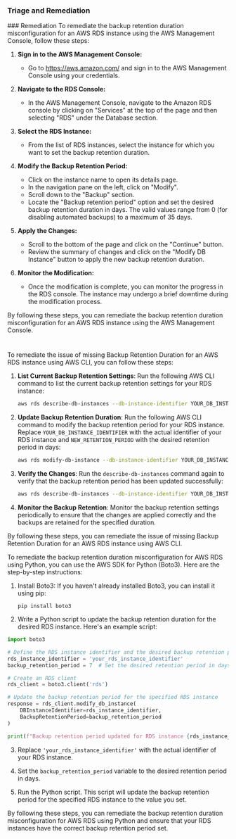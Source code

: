 
### Triage and Remediation
<Tabs>
<Tab title='Remediation'>
### Remediation

<AccordionGroup>
<Accordion title='Using Console' defaultOpen='true'>
To remediate the backup retention duration misconfiguration for an AWS RDS instance using the AWS Management Console, follow these steps:

1. **Sign in to the AWS Management Console:**
   - Go to https://aws.amazon.com/ and sign in to the AWS Management Console using your credentials.

2. **Navigate to the RDS Console:**
   - In the AWS Management Console, navigate to the Amazon RDS console by clicking on "Services" at the top of the page and then selecting "RDS" under the Database section.

3. **Select the RDS Instance:**
   - From the list of RDS instances, select the instance for which you want to set the backup retention duration.

4. **Modify the Backup Retention Period:**
   - Click on the instance name to open its details page.
   - In the navigation pane on the left, click on "Modify".
   - Scroll down to the "Backup" section.
   - Locate the "Backup retention period" option and set the desired backup retention duration in days. The valid values range from 0 (for disabling automated backups) to a maximum of 35 days.
  
5. **Apply the Changes:**
   - Scroll to the bottom of the page and click on the "Continue" button.
   - Review the summary of changes and click on the "Modify DB Instance" button to apply the new backup retention duration.

6. **Monitor the Modification:**
   - Once the modification is complete, you can monitor the progress in the RDS console. The instance may undergo a brief downtime during the modification process.

By following these steps, you can remediate the backup retention duration misconfiguration for an AWS RDS instance using the AWS Management Console.

#
</Accordion>

<Accordion title='Using CLI'>
To remediate the issue of missing Backup Retention Duration for an AWS RDS instance using AWS CLI, you can follow these steps:

1. **List Current Backup Retention Settings**:
   Run the following AWS CLI command to list the current backup retention settings for your RDS instance:
   ```bash
   aws rds describe-db-instances --db-instance-identifier YOUR_DB_INSTANCE_IDENTIFIER
   ```

2. **Update Backup Retention Duration**:
   Run the following AWS CLI command to modify the backup retention period for your RDS instance. Replace `YOUR_DB_INSTANCE_IDENTIFIER` with the actual identifier of your RDS instance and `NEW_RETENTION_PERIOD` with the desired retention period in days:
   ```bash
   aws rds modify-db-instance --db-instance-identifier YOUR_DB_INSTANCE_IDENTIFIER --backup-retention-period NEW_RETENTION_PERIOD
   ```

3. **Verify the Changes**:
   Run the `describe-db-instances` command again to verify that the backup retention period has been updated successfully:
   ```bash
   aws rds describe-db-instances --db-instance-identifier YOUR_DB_INSTANCE_IDENTIFIER
   ```

4. **Monitor the Backup Retention**:
   Monitor the backup retention settings periodically to ensure that the changes are applied correctly and the backups are retained for the specified duration.

By following these steps, you can remediate the issue of missing Backup Retention Duration for an AWS RDS instance using AWS CLI.
</Accordion>

<Accordion title='Using Python'>
To remediate the backup retention duration misconfiguration for AWS RDS using Python, you can use the AWS SDK for Python (Boto3). Here are the step-by-step instructions:

1. Install Boto3:
   If you haven't already installed Boto3, you can install it using pip:
   ```
   pip install boto3
   ```

2. Write a Python script to update the backup retention duration for the desired RDS instance. Here's an example script:

```python
import boto3

# Define the RDS instance identifier and the desired backup retention period
rds_instance_identifier = 'your_rds_instance_identifier'
backup_retention_period = 7  # Set the desired retention period in days

# Create an RDS client
rds_client = boto3.client('rds')

# Update the backup retention period for the specified RDS instance
response = rds_client.modify_db_instance(
    DBInstanceIdentifier=rds_instance_identifier,
    BackupRetentionPeriod=backup_retention_period
)

print(f"Backup retention period updated for RDS instance {rds_instance_identifier}")
```

3. Replace `'your_rds_instance_identifier'` with the actual identifier of your RDS instance.
   
4. Set the `backup_retention_period` variable to the desired retention period in days.

5. Run the Python script. This script will update the backup retention period for the specified RDS instance to the value you set.

By following these steps, you can remediate the backup retention duration misconfiguration for AWS RDS using Python and ensure that your RDS instances have the correct backup retention period set.
</Accordion>

</AccordionGroup>
</Tab>
</Tabs>
